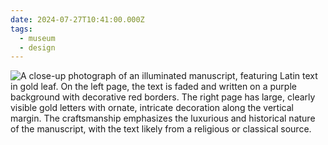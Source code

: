 ```yaml
---
date: 2024-07-27T10:41:00.000Z
tags:
  - museum
  - design
---
```

![A close-up photograph of an illuminated manuscript, featuring Latin text in gold leaf. On the left page, the text is faded and written on a purple background with decorative red borders. The right page has large, clearly visible gold letters with ornate, intricate decoration along the vertical margin. The craftsmanship emphasizes the luxurious and historical nature of the manuscript, with the text likely from a religious or classical source.](../../assets/art/20240727-IMG_9800.jpg "<i>Gospel Book, in Latin</i>, France, Tours, Abbey of St. Martin")